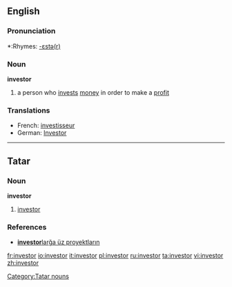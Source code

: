 {{see|Investor}}

==English==

===Pronunciation===
*:Rhymes: [[Rhymes:English:-ɛstə(r)|-ɛstə(r)]]

===Noun===
'''investor'''
# a person who [[invest]]s [[money]] in order to make a [[profit]]

===Translations===
{{trans-top|a person who invests money in order to make a profit}}
*French: [[investisseur]]
*German: [[Investor]] {{m}}
{{trans-mid}}
{{trans-bottom}}

----
==Tatar==
===Noun===
'''investor'''
#[[investor#english|investor]]
===References===
*[http://www2.azatliq.org/news/local/tb/archives/2006/10/23.ASP#537891  '''investor'''larğa üz proyektların]

[[Category:Tatar nouns]]

[[fr:investor]]
[[io:investor]]
[[it:investor]]
[[pl:investor]]
[[ru:investor]]
[[ta:investor]]
[[vi:investor]]
[[zh:investor]]
